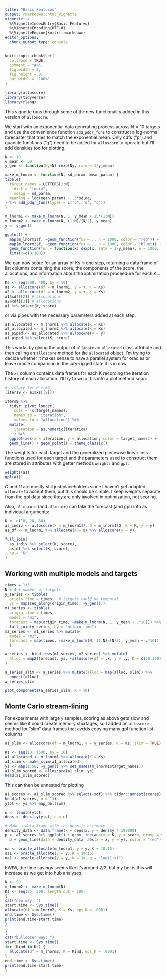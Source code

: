 ```yaml
---
title: "Basic Features"
output: rmarkdown::html_vignette
vignette: >
  %\VignetteIndexEntry{Basic Features}
  %\VignetteEncoding{UTF-8}
  %\VignetteEngine{knitr::rmarkdown}
editor_options: 
  chunk_output_type: console
---
```


```r
knitr::opts_chunk$set(
  collapse = TRUE,
  comment = "#>",
  fig.width = 8,
  fig.height = 8,
  out.width = "100%"
)
```

```r
library(alloscore)
library(tidyverse)
library(rlang)
```

This vignette runs through some of the new functionality added in this version of `alloscore`.

We start with an exponential data generating process across $N = 10$ targets and use the convenience function `add_pdqr_funs` to construct a log-normal forecaster that tries to match the exponential mean. Only cdfs ("p") and quantile functions ("q") need to be added for `alloscore` to operate but I'll add densities too for plotting.
```r
N <- 10
y_mean <- 50
y_gen <- function(Ny=N) rexp(Ny, rate = 1/y_mean)

make_m_lnorm <- function(N, sd_param, mean_param) {
tibble(
  target_names = LETTERS[1:N],
	dist = "lnorm",
	sdlog = sd_param,
  meanlog = log(mean_param) - .5*sdlog,
) %>% add_pdqr_funs(types = c("p", "d", "q"))
}

m_lnorm1 <- make_m_lnorm(N, 1, y_mean + 15*(1:N))
m_lnorm2 <- make_m_lnorm(N, (1:N)/(N/2), y_mean) 
y <- y_gen()

ggplot() + 
  map(m_lnorm1$f, ~geom_function(fun = ., n = 1000, color = "red")) + 
  map(m_lnorm2$f, ~geom_function(fun = ., n = 1000, color = "blue")) +
  geom_function(fun = function(x) dexp(x, rate = 1/y_mean), n = 1000, linewidth = 1) +
  lims(x=c(0,100))
```

We can now score for an array of Ks in one step, returning a data frame of list columns containing the score, the components of the score, the allocations, and information about the optimization proceedure for each K...
```r
Ks <- seq(200, 400, by = 10)
a1 <- alloscore(df = m_lnorm1, y = y, K = Ks)
a2 <- alloscore(df = m_lnorm2, y = y, K = Ks)
a1$xdf[[2]] # allocations 
a2$xdf[[2]] # allocations 
a1 %>% select(K, score)
```
or via pipes with the necessary parameters added at each step:
```r
a1_allocated <- m_lnorm1 %>% allocate(K = Ks)
a2_allocated <- m_lnorm2 %>% allocate(K = Ks)
a1_piped <- a1_allocated %>% alloscore(y = y)
a1_piped %>% select(K, score)
```

This works by giving the output of `allocate` an `allocated` class attribute and then calling an `alloscore` method for the `allocated` object.  I'm trying to decide whether it makes sense to have a parallel system for oracles or leave oracle comparison in the jury-rigged state it is in now.

The `xs` column contains data frames for each K recording the iteration history of each allocation. I'll try to wrap this into a plot method soon:

```r
# history for K = 69
(iters9 <- a1$xs[[9]])
```


```r
iters9 %>%  
  tidyr::pivot_longer(
    cols = -c(target_names), 
    names_to = "iteration", 
    values_to = "allocation") %>% 
  mutate(
    iteration = as.numeric(iteration)
    ) %>% 
  ggplot(aes(x = iteration, y = allocation, color = target_names)) + 
  geom_line() + geom_point() + theme_classic()
```

The weights for each target and the generalized piecewise linear loss functions used for each target and the parameters used to construct them are stored in attributes with getter methods `weights` and `gpl`:
```r
weights(a1)
gpl(a1)
```
$O$ and $U$ are mostly still just placeholders since I haven't yet adapted `allocate` to accept them, but this should be simple. I keep weights separate from the gpl data since they are only involved in optimization, not scoring.


Also, `alloscore` (and `allocate`) can take the forecast (and gpl) info as individual arguments:
```r
K <- c(10, 20, 30)
as_indiv <- alloscore(F = m_lnorm1$F, Q = m_lnorm1$Q, K = K, y = y)
as_df <- m_lnorm1 %>% allocate(K = K) %>% alloscore(y = y)

full_join(
  as_indiv %>% select(K, score), 
  as_df %>% select(K, score), 
  by = "K"
)
```
## Working with multiple models and targets

```r
times = 1:3
N = 4 # number of targets
y_series <- tibble(
  origin_time = times,  # targets could be temporal
  ys = map(seq_along(origin_time), ~y_gen()))
m1_series <- tibble(
  origin_time = times,
  model = "m1", 
  forecast = map(origin_time, ~make_m_lnorm(N, 1, y_mean + .*10))) %>% 
  full_join(y_series, by = "origin_time")
m2_series <- m1_series %>% mutate(
  model = "m2",
  forecast = map(times, ~make_m_lnorm(N, (1:N)/(N/2), y_mean + .*10))
  )

a_series <- bind_rows(m1_series, m2_series) %>% mutate(
  alloc = map2(forecast, ys, ~alloscore(df = .x, y = .y, K = c(50,300)))
)

a_series_slim <- a_series %>% mutate(alloc = map(alloc, slim)) %>% 
  unnest(alloc)
a_series_slim

plot_components(a_series_slim, K = 50)
```



## Monte Carlo stream-lining

For experiments with large `y` samples, scoring as above gets slow and seems like it could create memory shortages, so I added an `alloscore` method for "slim" data frames that avoids copying many gpl function list-columns

```r
a1_slim <- alloscore(df = m_lnorm1, y = y_series, K = Ks, slim = TRUE)  
```


```r
Ks <- seq(10, 1500, by = 10)
a1_allocated <- m_lnorm1 %>% allocate(K = Ks)
a1_slim <- make_slim(a1_allocated)
ys <- map(1:50, ~y_gen() %>% set_names(m_lnorm1$target_names))
a1_slim_scored <- alloscore(a1_slim, ys)
head(a1_slim_scored)
```

This can then be unnested for plotting:
```r
a1_scores <- a1_slim_scored %>% select(-xdf) %>% tidyr::unnest(scores)
head(a1_scores, n = 13)
ytot <- ys %>% map_dbl(sum)

n <- length(ytot)
dens <- density(ytot, n = n)

# Make a data frame with the density estimate
density_data <- data.frame(x = dens$x, y = dens$y * 100000)
p <- a1_scores %>% ggplot() + geom_line(aes(x = K, y = score, group = samp), alpha = .1)
  p + geom_line(data = density_data, aes(x = x, y = y), color = "red") + theme_bw()
```


```r
oa <- oracle_allocate(m_lnorm1, y = y, K = 10:15)
oa1 <- oracle_allocate(y = y, K = 10:15)
oa1 <- oracle_allocate(y = y, K = 10, g = "log(1+x)")
```

FWIW, the time savings seems like it's around 2/3, but my bet is this will increase as we get into hub analyses...
```r
N <- 50
m_lnorm2 <- make_m_lnorm(N)
Ks <- seq(25, 300, length.out = 100)
{
cat("new way: ")
start.time <- Sys.time()
allocate(df = m_lnorm2, K = Ks, eps_K = .0001)
end.time <- Sys.time()
print(end.time-start.time)
}

{
cat("bulldozer way: ")
start.time <- Sys.time()
for (Kind in Ks) {
  allocate(df = m_lnorm2, K = Kind, eps_K = .0001)
}
end.time <- Sys.time()
print(end.time-start.time)
}
```

